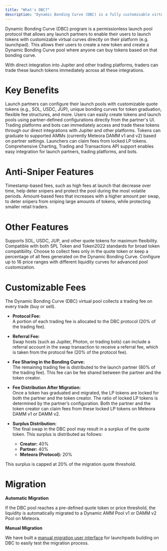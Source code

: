 ```yaml
---
title: "What's DBC?"
description: "Dynamic Bonding Curve (DBC) is a fully customisable virtual curve that allows you to create tokens with unique price dynamics."
---
```


Dynamic Bonding Curve (DBC) program is a permissionless launch pool protocol that allows any launch partners to enable their users to launch tokens with customizable virtual curves directly on their platform (e.g. launchpad). This allows their users to create a new token and create a Dynamic Bonding Curve pool where anyone can buy tokens based on that bonding curve.

With direct integration into Jupiter and other trading platforms, traders can trade these launch tokens immediately across all these integrations. 

# Key Benefits

<CardGroup>
  <Card title="Customizable Launch Pools" icon="sliders" iconType="solid">
    Launch partners can configure their launch pools with customizable quote tokens (e.g., SOL, USDC, JUP), unique bonding curves for token graduation, flexible fee structures, and more.
  </Card>
  <Card title="Seamless Token Creation" icon="coins" iconType="solid">
    Users can easily create tokens and launch pools using partner-defined configurations directly from the partner's UI.
  </Card>
  <Card title="Instant Trading Integration" icon="bolt" iconType="solid">
    Trading platforms and bots can immediately access and trade these tokens through our direct integrations with Jupiter and other platforms.
  </Card>
  <Card title="Graduation to AMMs & Fee Claiming" icon="arrow-up-right-dots" iconType="solid">
    Tokens can graduate to supported AMMs (currently Meteora DAMM v1 and v2) based on partner settings. Launchers can claim fees from locked LP tokens.
  </Card>
  <Card title="Full End-to-End API Support" icon="code" iconType="solid">
    Comprehensive Charting, Trading and Transactions API support enables easy integration for launch partners, trading platforms, and bots.
  </Card>
</CardGroup>

# Anti-Sniper Features

<CardGroup>
  <Card title="Fee Scheduler" icon="clock" iconType="solid">
    Timestamp-based fees, such as high fees at launch that decrease over time, help deter snipers and protect the pool during the most volatile periods.
  </Card>
  <Card title="Rate Limiter" icon="traffic-light" iconType="solid">
    Amount-based fees that increases with a higher amount per swap, to deter snipers from sniping large amounts of tokens, while protecting smaller retail traders.
  </Card>
</CardGroup>

# Other Features

<CardGroup>
  <Card title="Multiple Quote Token Support" icon="coins" iconType="solid">
    Supports SOL, USDC, JUP, and other quote tokens for maximum flexibility.
  </Card>
  <Card title="SPL Token & Token2022 Support" icon="shield-check" iconType="solid">
    Compatible with both SPL Token and Token2022 standards for broad token compatibility.
  </Card>
  <Card title="Flexible Fee Collection Modes" icon="wallet" iconType="solid">
    Choose to collect fees only in the quote token or keep a percentage of all fees generated on the Dynamic Bonding Curve.
  </Card>
  <Card title="Customizable Liquidity Distribution" icon="chart-bar" iconType="solid">
    Configure up to 16 price ranges with different liquidity curves for advanced pool customization.
  </Card>
</CardGroup>

# Customizable Fees

The Dynamic Bonding Curve (DBC) virtual pool collects a trading fee on every trade (buy or sell).

- **Protocol Fee:**  
  A portion of each trading fee is allocated to the DBC protocol (20% of the trading fee).

- **Referral Fee:**  
  Swap hosts (such as Jupiter, Photon, or trading bots) can include a referral account in the swap transaction to receive a referral fee, which is taken from the protocol fee (20% of the protocol fee).

- **Fee Sharing in the Bonding Curve:**  
  The remaining trading fee is distributed to the launch partner (80% of the trading fee). This fee can be fee shared between the partner and the token creator.

- **Fee Distribution After Migration:**  
  Once a token has graduated and migrated, the LP tokens are locked for both the partner and the token creator. The ratio of locked LP tokens is determined by the partner’s configuration. Both the partner and the token creator can claim fees from these locked LP tokens on Meteora DAMM v1 or DAMM v2.

- **Surplus Distribution:**  
  The final swap in the DBC pool may result in a surplus of the quote token. This surplus is distributed as follows:
  - **Creator:** 40%
  - **Partner:** 40%
  - **Meteora (Protocol):** 20%

<Note>This surplus is capped at 20% of the migration quote threshold.</Note>

# Migration

**Automatic Migration**

If the DBC pool reaches a pre-defined quote token or price threshold, the liquidity is automatically migrated to a Dynamic AMM Pool v1 or DAMM v2 Pool on Meteora.

**Manual Migration**

We have built a [manual migration user interface](https://migrator.meteora.ag/) for launchpads building on DBC to easily test the migration process.